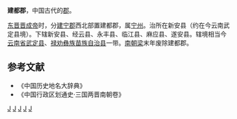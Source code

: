 '''建都郡'''，中国古代的[[郡|郡]]。

[[东晋|东晋]][[晋成帝|晋成帝]]时，分[[建宁郡|建宁郡]]西北部置建都郡，属[[宁州|宁州]]。治所在新安县（约在今云南武定县境）。下辖新安县、经云县、永丰县、临江县、麻应县、遂安县。辖境相当今[[云南省|云南省]][[武定县|武定县]]、[[禄劝彝族苗族自治县|禄劝彝族苗族自治县]]一带。[[南朝梁|南朝梁]]末年废除建都郡。
==参考文献==
* 《中国历史地名大辞典》
* 《中国行政区划通史·三国两晋南朝卷》
{{晋朝行政区划|nocat}}
{{南朝行政区划|nocat}}
[[Category:东晋的郡|J]]
[[Category:南北朝的郡|J]]
[[Category:云南的郡|J]]
[[Category:昆明行政区划史|J]]
[[Category:楚雄行政区划史|J]]